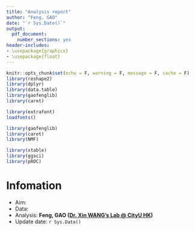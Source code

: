 ```yaml
---
title: "Analysis report"
author: "Feng, GAO"
date: "`r Sys.Date()`"
output:
  pdf_document:
    number_sections: yes
header-includes: 
- \usepackage{graphicx}
- \usepackage{float}
---
```

```r
knitr::opts_chunk$set(echo = F, warning = F, message = F, cache = F)
library(reshape2)
library(dplyr)
library(data.table)
library(gaofenglib)
library(caret)

library(extrafont)
loadfonts()

library(gaofenglib)
library(caret)
library(NMF)

library(xtable)
library(ggsci)
library(pROC)

```

# Infomation

- Aim: 
- Data: 
- Analysis: **Feng, GAO ([Dr. Xin WANG's Lab @ CityU HK](http://cityu-hk-compbio.com/))** 
- Update date: `r Sys.Date()`
